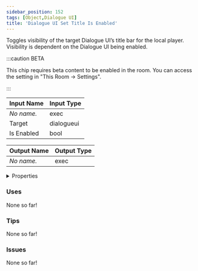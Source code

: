 ```yaml
---
sidebar_position: 152
tags: [Object,Dialogue UI]
title: 'Dialogue UI Set Title Is Enabled'
---
```


Toggles visibility of the target Dialogue UI’s title bar for the local player. Visibility is dependent on the Dialogue UI being enabled.

:::caution BETA

This chip requires beta content to be enabled in the room. You can access the setting in "This Room -> Settings".

:::


<EsbSvg />

| Input Name | Input Type |
|-----------|-----------|
| *No name.* | exec |
| Target | dialogueui |
| Is Enabled | bool |

| Output Name | Output Type |
|-----------|-----------|
| *No name.* | exec |


<details>
  <summary>Properties</summary>
  <div>
    <div>
    <table>
      <thead>
        <tr>
          <th>Is beta required?</th>
          <th>✅</th>
        </tr>
        <tr>
          <th>Is this chip a trolling risk?</th>
          <th>❌</th>
        </tr>
        <tr>
          <th>Is this chip a role assignment risk?</th>
          <th>❌</th>
        </tr>
        <tr>
          <th>Chip UUID</th>
          <th>54a8ee30-21fa-4f74-8f54-5c8936a2e7bb</th>
        </tr>
      </thead>
    </table>
    </div>
  </div>
</details>

### Uses

None so far!

### Tips

None so far!

### Issues

None so far!